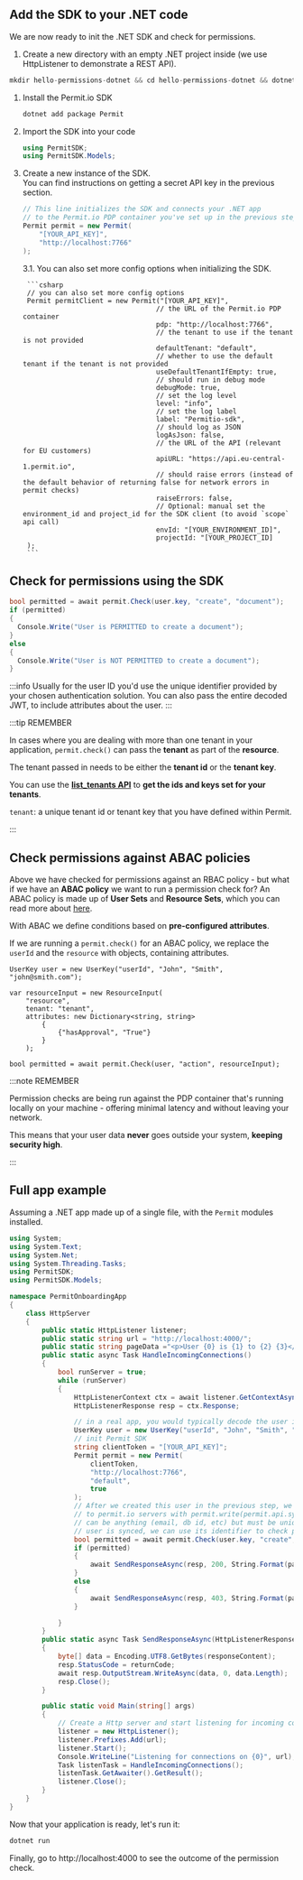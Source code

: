 ## Add the SDK to your .NET code

We are now ready to init the .NET SDK and check for permissions.

1. Create a new directory with an empty .NET project inside (we use HttpListener to demonstrate a REST API).

```csharp
mkdir hello-permissions-dotnet && cd hello-permissions-dotnet && dotnet new console
```

1. Install the Permit.io SDK

    ```bash
    dotnet add package Permit
    ```

2. Import the SDK into your code

    ```csharp
    using PermitSDK;
    using PermitSDK.Models;
    ```

3. Create a new instance of the SDK. <br/>
   You can find instructions on getting a secret API key in the previous section.
    ```csharp
    // This line initializes the SDK and connects your .NET app
    // to the Permit.io PDP container you've set up in the previous step.
    Permit permit = new Permit(
        "[YOUR_API_KEY]",
        "http://localhost:7766"
    );
    ```

    3.1. You can also set more config options when initializing the SDK.

        ```csharp
        // you can also set more config options
        Permit permitClient = new Permit("[YOUR_API_KEY]",
                                        // the URL of the Permit.io PDP container
                                        pdp: "http://localhost:7766",
                                        // the tenant to use if the tenant is not provided
                                        defaultTenant: "default",
                                        // whether to use the default tenant if the tenant is not provided
                                        useDefaultTenantIfEmpty: true, 
                                        // should run in debug mode
                                        debugMode: true,
                                        // set the log level
                                        level: "info",
                                        // set the log label
                                        label: "Permitio-sdk",
                                        // should log as JSON
                                        logAsJson: false,
                                        // the URL of the API (relevant for EU customers)
                                        apiURL: "https://api.eu-central-1.permit.io",
                                        // should raise errors (instead of the default behavior of returning false for network errors in permit checks)
                                        raiseErrors: false,
                                        // Optional: manual set the environment_id and project_id for the SDK client (to avoid `scope` api call)
                                        envId: "[YOUR_ENVIRONMENT_ID]", 
                                        projectId: "[YOUR_PROJECT_ID]
        );
        ```

## Check for permissions using the SDK

```csharp
bool permitted = await permit.Check(user.key, "create", "document");
if (permitted)
{
  Console.Write("User is PERMITTED to create a document");
}
else
{
  Console.Write("User is NOT PERMITTED to create a document");
}
```

:::info
Usually for the user ID you'd use the unique identifier provided by your chosen authentication solution.
You can also pass the entire decoded JWT, to include attributes about the user.
:::

:::tip REMEMBER

In cases where you are dealing with more than one tenant in your application, `permit.check()` can pass the **tenant** as part of the **resource**.

The tenant passed in needs to be either the **tenant id** or the **tenant key**.

You can use the **[list_tenants API](https://api.permit.io/v2/redoc#tag/Tenants/operation/list_tenants)** to **get the ids and keys set for your tenants**.

`tenant`: a unique tenant id or tenant key that you have defined within Permit.

:::

## Check permissions against ABAC policies

Above we have checked for permissions against an RBAC policy - but what if we have an **ABAC policy** we want to run a permission check for?
An ABAC policy is made up of **User Sets** and **Resource Sets**, which you can read more about [here](/how-to/build-policies/abac/components/#what-makes-up-an-abac-policy).

With ABAC we define conditions based on **pre-configured attributes**.

If we are running a `permit.check()` for an ABAC policy, we replace the `userId` and the `resource` with objects, containing attributes.

```dotnet
UserKey user = new UserKey("userId", "John", "Smith", "john@smith.com");

var resourceInput = new ResourceInput(
    "resource",
    tenant: "tenant",
    attributes: new Dictionary<string, string>
        {
            {"hasApproval", "True"}
        }
    );

bool permitted = await permit.Check(user, "action", resourceInput);
```

:::note REMEMBER

Permission checks are being run against the PDP container that's running locally on your machine - offering
minimal latency and without leaving your network.

This means that your user data **never** goes outside your system, **keeping security high**.

:::

## Full app example

Assuming a .NET app made up of a single file, with the `Permit` modules installed.

```csharp
using System;
using System.Text;
using System.Net;
using System.Threading.Tasks;
using PermitSDK;
using PermitSDK.Models;

namespace PermitOnboardingApp
{
    class HttpServer
    {
        public static HttpListener listener;
        public static string url = "http://localhost:4000/";
        public static string pageData ="<p>User {0} is {1} to {2} {3}</p>";
        public static async Task HandleIncomingConnections()
        {
            bool runServer = true;
            while (runServer)
            {
                HttpListenerContext ctx = await listener.GetContextAsync();
                HttpListenerResponse resp = ctx.Response;

                // in a real app, you would typically decode the user id from a JWT token
                UserKey user = new UserKey("userId", "John", "Smith", "john@permit.io");
                // init Permit SDK
                string clientToken = "[YOUR_API_KEY]";
                Permit permit = new Permit(
                    clientToken,
                    "http://localhost:7766",
                    "default",
                    true
                );
                // After we created this user in the previous step, we also synced the user's identifier
                // to permit.io servers with permit.write(permit.api.syncUser(user)). The user identifier
                // can be anything (email, db id, etc) but must be unique for each user. Now that the
                // user is synced, we can use its identifier to check permissions with `permit.check()`.
                bool permitted = await permit.Check(user.key, "create", "task");
                if (permitted)
                {
                    await SendResponseAsync(resp, 200, String.Format(pageData, user.firstName + user.lastName, "Permitted", "create", "task"));
                }
                else
                {
                    await SendResponseAsync(resp, 403, String.Format(pageData, user.firstName + user.lastName, "NOT Permitted", "create", "task"));
                }

            }
        }
        public static async Task SendResponseAsync(HttpListenerResponse resp, int returnCode, string responseContent)
        {
            byte[] data = Encoding.UTF8.GetBytes(responseContent);
            resp.StatusCode = returnCode;
            await resp.OutputStream.WriteAsync(data, 0, data.Length);
            resp.Close();
        }

        public static void Main(string[] args)
        {
            // Create a Http server and start listening for incoming connections
            listener = new HttpListener();
            listener.Prefixes.Add(url);
            listener.Start();
            Console.WriteLine("Listening for connections on {0}", url);
            Task listenTask = HandleIncomingConnections();
            listenTask.GetAwaiter().GetResult();
            listener.Close();
        }
    }
}
```

Now that your application is ready, let's run it:

```bash
dotnet run
```

Finally, go to http://localhost:4000 to see the outcome of the permission check.
